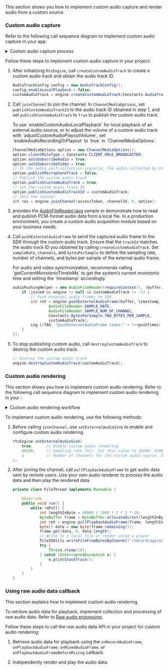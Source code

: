 <PlatformWrapper platform="android">
This section shows you how to implement custom audio capture and render audio from a custom source.

### Custom audio capture

Refer to the following call sequence diagram to implement custom audio capture in your app:

<details>
<summary>Custom audio capture process</summary>

![Custom audio capture](/images/video-sdk/custom-audio-capture-with-custom-track.svg)
</details>

Follow these steps to implement custom audio capture in your project:

1. After initializing `RtcEngine`, call `createCustomAudioTrack` to create a custom audio track and obtain the audio track ID.

    ```java
    AudioTrackConfig config = new AudioTrackConfig();
    config.enableLocalPlayback = false;
    customAudioTrack = engine.createCustomAudioTrack(Constants.AudioTrackType.AUDIO_TRACK_MIXABLE, config);
    ```

2. Call `joinChannel` to join the channel. In `ChannelMediaOptions`, set `publishCustomAudioTrackId` to the audio track ID obtained in step 1, and set `publishCustomAudioTrack` to `true` to publish the custom audio track.

    <Admonition type="info" title="Information">
    To use `enableCustomAudioLocalPlayback` for local playback of an external audio source, or to adjust the volume of a custom audio track with `adjustCustomAudioPlayoutVolume`, set `enableAudioRecordingOrPlayout` to `true` in `ChannelMediaOptions`.
    </Admonition>

    ```java
    ChannelMediaOptions option = new ChannelMediaOptions();
    option.clientRoleType = Constants.CLIENT_ROLE_BROADCASTER;
    option.autoSubscribeAudio = true;
    option.autoSubscribeVideo = true;
    // In the audio self-collection scenario, the audio collected by the microphone is not published
    option.publishMicrophoneTrack = false;
    // Publish the custom audio track
    option.publishCustomAudioTrack = true;
    // Set the custom audio track ID
    option.publishCustomAudioTrackId = customAudioTrack;
    // Join the channel
    int res = engine.joinChannel(accessToken, channelId, 0, option);
    ```

3. <Vg k="COMPANY"/> provides the [AudioFileReader.java](https://github.com/AgoraIO/API-Examples/blob/main/Android/APIExample/app/src/main/java/io/agora/api/example/utils/AudioFileReader.java) sample to demonstrate how to read and publish PCM-format audio data from a local file. In a production environment, you create a custom audio acquisition module based on your business needs.

4. Call `pushExternalAudioFrame` to send the captured audio frame to the SDK through the custom audio track. Ensure that the `trackId` matches the audio track ID you obtained by calling `createCustomAudioTrack`. Set `sampleRate`, `channels`, and `bytesPerSample` to define the sampling rate, number of channels, and bytes per sample of the external audio frame.

    <Admonition type="info" title="Information">
    For audio and video synchronization, <Vg k="COMPANY"/> recommends calling `getCurrentMonotonicTimeInMs` to get the system’s current monotonic time and setting the `timestamp` accordingly.
    </Admonition>

    ```java
    audioPushingHelper = new AudioFileReader(requireContext(), (buffer, timestamp) -> {
        if (joined && engine != null && customAudioTrack != -1) {
            // Push external audio frames to SDK
            int ret = engine.pushExternalAudioFrame(buffer, timestamp,
                    AudioFileReader.SAMPLE_RATE,
                    AudioFileReader.SAMPLE_NUM_OF_CHANNEL,
                    Constants.BytesPerSample.TWO_BYTES_PER_SAMPLE,
                    customAudioTrack);
            Log.i(TAG, "pushExternalAudioFrame times:" + (++pushTimes) + ", ret=" + ret);
        }
    });
    ```

5. To stop publishing custom audio, call `destroyCustomAudioTrack` to destroy the custom audio track.

    ```java
    // Destroy the custom audio track
    engine.destroyCustomAudioTrack(customAudioTrack);
    ```

### Custom audio rendering

This section shows you how to implement custom audio rendering. Refer to the following call sequence diagram to implement custom audio rendering in your <Vpl k="CLIENT" />:

<details>
<summary>Custom audio rendering workflow</summary>

![Custom Audio Rendering Workflow](/images/video-sdk/custom-audio-render.svg)
</details>

To implement custom audio rendering, use the following methods:

1. Before calling `joinChannel`, use `setExternalAudioSink` to enable and configure custom audio rendering.

    ```java
    rtcEngine.setExternalAudioSink(
        true,      // Enable custom audio rendering
        44100,     // Sampling rate (Hz). Set this value to 16000, 32000, 441000, or 48000
        1          // Number of channels for the custom audio source. Set this value to 1 or 2
    );
    ```

2. After joining the channel, call `pullPlaybackAudioFrame` to get audio data sent by remote users. Use your own audio renderer to process the audio data and then play the rendered data.

    ```java
    private class FileThread implements Runnable {

        @Override
        public void run() {
            while (mPull) {
                int lengthInByte = 48000 / 1000 * 2 * 1 * 10;
                ByteBuffer frame = ByteBuffer.allocateDirect(lengthInByte);
                int ret = engine.pullPlaybackAudioFrame(frame, lengthInByte);
                byte[] data = new byte[frame.remaining()];
                frame.get(data, 0, data.length);
                // Write to a local file or render using a player
                FileIOUtils.writeFileFromBytesByChannel("/sdcard/agora/pull_48k.pcm", data, true, true);
                try {
                    Thread.sleep(10);
                } catch (InterruptedException e) {
                    e.printStackTrace();
                }
            }
        }
    }
    ```

### Using raw audio data callback

This section explains how to implement custom audio rendering.

To retrieve audio data for playback, implement collection and processing of raw audio data. Refer to [Raw audio processing](./advanced-features/stream-raw-audio).

Follow these steps to call the raw audio data API in your project for custom audio rendering:

1. Retrieve audio data for playback using the `onRecordAudioFrame`, `onPlaybackAudioFrame`, `onMixedAudioFrame`, or `onPlaybackAudioFrameBeforeMixing` callback.

2. Independently render and play the audio data.

</PlatformWrapper>
